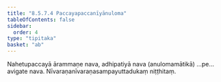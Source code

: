 ```yaml
---
title: "8.5.7.4 Paccayapaccanīyānuloma"
tableOfContents: false
sidebar:
  order: 4
type: "tipitaka"
basket: "ab"
---
```



<DynamicBreadcrumb />

<Division number="110">

<Paragraph number="2123">
Nahetupaccayā ārammaṇe nava, adhipatiyā nava (anulomamātikā) …pe…  avigate nava.

</Paragraph>
</Division>

<Paragraph number="2124" type="center">
Nīvaraṇanīvaraṇasampayuttadukaṃ niṭṭhitaṃ.
</Paragraph>